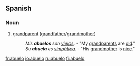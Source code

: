 ==Spanish==
===Noun===
{{es-noun-mf|feminine=abuela}}
# [[grandparent]] ([[grandfather]]/[[grandmother]])
#: ''Mis '''abuelos''' son [[viejo]]s.'' - "My [[grandparents]] are [[old]]."
#: ''Su '''abuela''' es [[simpática]].'' - "His [[grandmother]] is [[nice]]."

[[fr:abuelo]]
[[io:abuelo]]
[[ru:abuelo]]
[[fi:abuelo]]